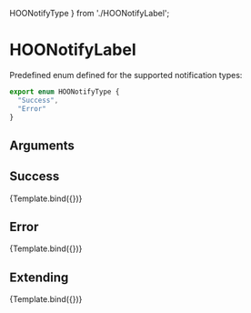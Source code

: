  HOONotifyType
} from './HOONotifyLabel';

<Meta title="Components/Validation/HOONotifyLabel" component={HOONotifyLabel} />

# HOONotifyLabel

Predefined enum defined for the supported notification types:
```ts
export enum HOONotifyType {
  "Success",
  "Error"
}
```

## Arguments

<ArgsTable of={HOONotifyLabel} />


## Success
<Canvas>
  <Story 
    name="Success"
    args = { 
      { type: HOONotifyType.Success, message: "Successful message" }
    }>
    {Template.bind({})}
  </Story>
</Canvas>

## Error
<Canvas>
  <Story 
    name="Error"
    args = { 
      { type: HOONotifyType.Error, message: "Error message" }
    }>
    {Template.bind({})}
  </Story>
</Canvas>

## Extending
<Canvas>
  <Story 
    name="Extending"
    args = { 
     { type: HOONotifyType.Error, message: "Error message",
        rootElementAttributes: { style: { backgroundColor: "pink" } }}
    }>
    {Template.bind({})}
  </Story>
</Canvas>
